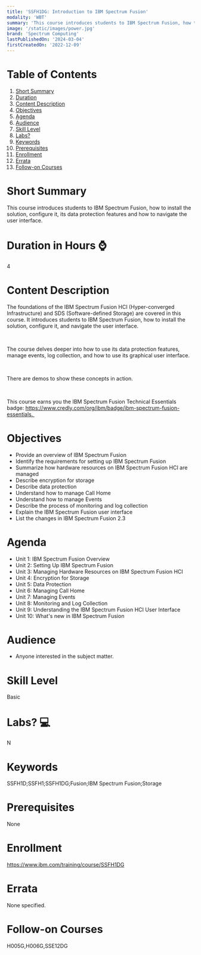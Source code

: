 ```yaml
---
title: 'SSFH1DG: Introduction to IBM Spectrum Fusion'
modality: 'WBT'
summary: 'This course introduces students to IBM Spectrum Fusion, how to install the solution, configure it, its data protection features and how to navigate the user interface.'
image: '/static/images/power.jpg'
brand: 'Spectrum Computing'
lastPublishedOn: '2024-03-04'
firstCreatedOn: '2022-12-09'
---
```

# Table of Contents
1.  [Short Summary](#short-summary)
2.  [Duration](#duration-in-hours-)
3.  [Content Description](#content-description)
4.  [Objectives](#objectives)
5.  [Agenda](#agenda)
6.  [Audience](#audience)
7.  [Skill Level](#skill-level)
8.  [Labs?](#labs-)
9.  [Keywords](#keywords)
10. [Prerequisites](#prerequisites)
11. [Enrollment](#enrollment)
12. [Errata](#errata)
13. [Follow-on Courses](#follow-on-courses)

# Short Summary
This course introduces students to IBM Spectrum Fusion, how to install the solution, configure it, its data protection features and how to navigate the user interface.

# Duration in Hours ⌚
4

# Content Description
The foundations of the IBM Spectrum Fusion HCI (Hyper-converged Infrastructure) and SDS (Software-defined Storage) are covered in this course. It introduces students to IBM Spectrum Fusion, how to install the solution, configure it, and navigate the user interface.

 

The course delves deeper into how to use its data protection features, manage events, log collection, and how to use its graphical user interface.

 

There are demos to show these concepts in action.

 

This course earns you the IBM Spectrum Fusion Technical Essentials badge: https://www.credly.com/org/ibm/badge/ibm-spectrum-fusion-essentials. 



# Objectives
* Provide an overview of IBM Spectrum Fusion
* Identify the requirements for setting up IBM Spectrum Fusion
* Summarize how hardware resources on IBM Spectrum Fusion HCI are managed
* Describe encryption for storage
* Describe data protection
* Understand how to manage Call Home
* Understand how to manage Events
* Describe the process of monitoring and log collection
* Explain the IBM Spectrum Fusion user interface
* List the changes in IBM Spectrum Fusion 2.3


# Agenda
* Unit 1: IBM Spectrum Fusion Overview
* Unit 2: Setting Up IBM Spectrum Fusion
* Unit 3: Managing Hardware Resources on IBM Spectrum Fusion HCI
* Unit 4: Encryption for Storage
* Unit 5: Data Protection
* Unit 6: Managing Call Home
* Unit 7: Managing Events
* Unit 8: Monitoring and Log Collection
* Unit 9: Understanding the IBM Spectrum Fusion HCI User Interface
* Unit 10: What's new in IBM Spectrum Fusion


# Audience
* Anyone interested in the subject matter.


# Skill Level
Basic

# Labs? 💻
N

# Keywords
SSFH1D;SSFH1;SSFH1DG;Fusion;IBM Spectrum Fusion;Storage

# Prerequisites
None

# Enrollment
https://www.ibm.com/training/course/SSFH1DG

# Errata
None specified.

# Follow-on Courses
H005G,H006G,SSE12DG


